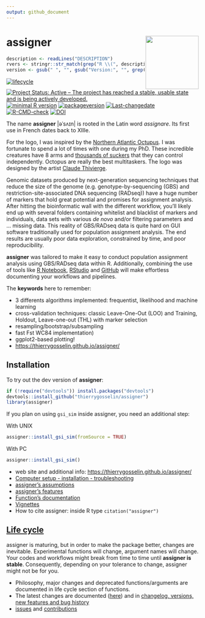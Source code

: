 ```yaml
---
output: github_document
---
```



# assigner <a href='http://thierrygosselin.github.io/assigner/'><img src='man/figures/logo.png' align="right" height="139" /></a>



```r
description <- readLines("DESCRIPTION")
rvers <- stringr::str_match(grep("R \\(", description, value = TRUE), "[0-9]{1,4}\\.[0-9]{1,4}\\.[0-9]{1,4}")[1,1]
version <- gsub(" ", "", gsub("Version:", "", grep("Version:", description, value = TRUE)))
```
<!-- badges: start -->
[![lifecycle](https://img.shields.io/badge/lifecycle-maturing-blue.svg)](https://tidyverse.org/lifecycle/#maturing)
[![Project Status: Active – The project has reached a stable, usable state and is being actively developed.](http://www.repostatus.org/badges/latest/active.svg)](http://www.repostatus.org/#active)
[![minimal R version](https://img.shields.io/badge/R%3E%3D-`r rvers`-6666ff.svg)](https://cran.r-project.org/)
[![packageversion](https://img.shields.io/badge/Package%20version-`r version`-orange.svg)](commits/master)
[![Last-changedate](https://img.shields.io/badge/last%20change-`r gsub('-', '--', Sys.Date())`-brightgreen.svg)](/commits/master)
[![R-CMD-check](https://github.com/thierrygosselin/assigner/workflows/R-CMD-check/badge.svg)](https://github.com/thierrygosselin/assigner/actions)
[![DOI](https://zenodo.org/badge/14548/thierrygosselin/assigner.svg)](https://zenodo.org/badge/latestdoi/14548/thierrygosselin/assigner)
<!-- badges: end -->

The name **assigner** |əˈsʌɪn| is rooted in the Latin word *assignare*. Its first use in French dates back to XIIIe.

For the logo, I was inspired by the [Northern Atlantic Octupus](https://500px.com/photo/3885192/nature-a-reflexion-by-thierry-gosselin). I was fortunate to spend a lot of times with one during my PhD. These incredible creatures have 8 arms and [thousands of suckers](https://500px.com/photo/3885141/stuck-on-me-by-thierry-gosselin) that they can control independently. Octopus are really the best multitaskers. The logo was designed by the artist [Claude Thivierge](http://www.claudethivierge.com).

Genomic datasets produced by next-generation sequencing techniques that reduce the size of the genome (e.g. genotype-by-sequencing (GBS) and
restriction-site-associated DNA sequencing (RADseq)) have a huge number of markers that hold great potential and promises for assignment analysis. After hitting the bioinformatic wall with the different workflow, you'll likely end up with several folders containing whitelist and blacklist of markers and individuals, data sets with various *de novo* and/or filtering parameters and ... missing data. This reality of GBS/RADseq data is quite hard on GUI software traditionally used for population assignment analysis. The end results are usually poor data exploration, constrained by time, and poor reproducibility.

**assigner** was tailored to make it easy to conduct population assignment analysis using GBS/RADseq data within R. Additionally, combining the use of tools like [R Notebook](http://rmarkdown.rstudio.com/r_notebooks.html), [RStudio](https://www.rstudio.com) and [GitHub](https://github.com) will make effortless documenting your workflows and pipelines.

The **keywords** here to remember: 

* 3 differents algorithms implemented: frequentist, likelihood and machine learning
* cross-validation techniques: classic Leave-One-Out (LOO) and Training, Holdout, Leave-one-out (THL)
with marker selection
* resampling/bootstrap/subsampling
* fast Fst WC84 implementation)
* ggplot2-based plotting! 
* [https://thierrygosselin.github.io/assigner/](https://thierrygosselin.github.io/assigner/) 


## Installation
To try out the dev version of **assigner**:

```r
if (!require("devtools")) install.packages("devtools")
devtools::install_github("thierrygosselin/assigner")
library(assigner)
```

If you plan on using `gsi_sim` inside assigner, you need an additional step:

With UNIX
```r
assigner::install_gsi_sim(fromSource = TRUE)
```

With PC
```r
assigner::install_gsi_sim()
```

* web site and additional info: [https://thierrygosselin.github.io/assigner/](https://thierrygosselin.github.io/assigner/) 
* [Computer setup - installation - troubleshooting](http://thierrygosselin.github.io/assigner/articles/rad_genomics_computer_setup.html)
* [assigner's assumptions](http://thierrygosselin.github.io/assigner/reference/assignment_ngs.html#assumptions)
* [assigner's features](http://thierrygosselin.github.io/assigner/FEATURES.html)
* [Function's documentation](http://thierrygosselin.github.io/assigner/reference/index.html)
* [Vignettes](http://thierrygosselin.github.io/assigner/articles/index.html)
* How to cite assigner: inside R type `citation("assigner")`

## [Life cycle](https://thierrygosselin.github.io/assigner/articles/life_cycle.html)

assigner is maturing, but in order to make the package better, changes are 
inevitable. Experimental functions will change, argument names will change.
Your codes and workflows might break from time to time until **assigner is stable**. 
Consequently, depending on your tolerance to change, assigner might not be for you.

* Philosophy, major changes and deprecated functions/arguments are documented in
life cycle section of functions. 
* The latest changes are documented ([here](https://thierrygosselin.github.io/assigner/articles/life_cycle.html)) and
in [changelog, versions, new features and bug history](https://thierrygosselin.github.io/assigner/news/index.html)
* [issues](https://github.com/thierrygosselin/assigner/issues/new/choose) and [contributions](https://github.com/thierrygosselin/assigner/issues/new/choose)


